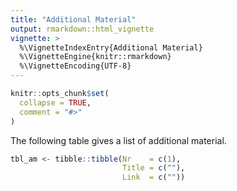 ```yaml
---
title: "Additional Material"
output: rmarkdown::html_vignette
vignette: >
  %\VignetteIndexEntry{Additional Material}
  %\VignetteEngine{knitr::rmarkdown}
  %\VignetteEncoding{UTF-8}
---
```


```r
knitr::opts_chunk$set(
  collapse = TRUE,
  comment = "#>"
)
```

The following table gives a list of additional material. 

```r
tbl_am <- tibble::tibble(Nr    = c(1),
                         Title = c(""),
                         Link  = c(""))
```

